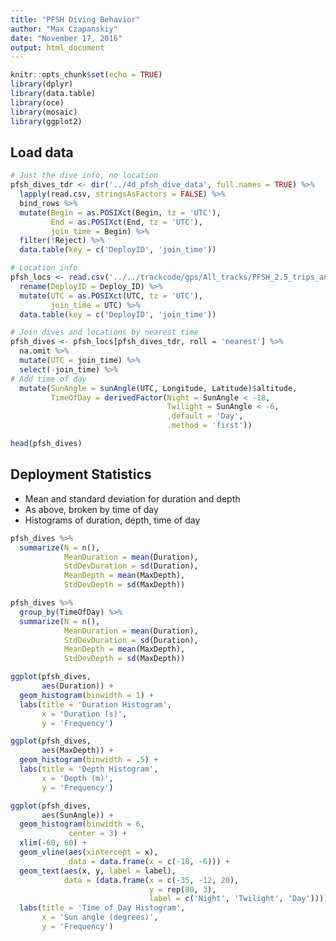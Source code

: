 ```yaml
---
title: "PFSH Diving Behavior"
author: "Max Czapanskiy"
date: "November 17, 2016"
output: html_document
---
```


```r
knitr::opts_chunk$set(echo = TRUE)
library(dplyr)
library(data.table)
library(oce)
library(mosaic)
library(ggplot2)
```

## Load data
```r
# Just the dive info, no location
pfsh_dives_tdr <- dir('../4d_pfsh_dive_data', full.names = TRUE) %>%
  lapply(read.csv, stringsAsFactors = FALSE) %>%
  bind_rows %>%
  mutate(Begin = as.POSIXct(Begin, tz = 'UTC'),
         End = as.POSIXct(End, tz = 'UTC'),
         join_time = Begin) %>%
  filter(!Reject) %>%
  data.table(key = c('DeployID', 'join_time'))

# Location info
pfsh_locs <- read.csv('../../trackcode/gps/All_tracks/PFSH_2.5_trips_annotated.csv', stringsAsFactors = FALSE) %>%
  rename(DeployID = Deploy_ID) %>%
  mutate(UTC = as.POSIXct(UTC, tz = 'UTC'),
         join_time = UTC) %>%
  data.table(key = c('DeployID', 'join_time'))

# Join dives and locations by nearest time
pfsh_dives <- pfsh_locs[pfsh_dives_tdr, roll = 'nearest'] %>%
  na.omit %>%
  mutate(UTC = join_time) %>%
  select(-join_time) %>%
# Add time of day
  mutate(SunAngle = sunAngle(UTC, Longitude, Latitude)$altitude,
         TimeOfDay = derivedFactor(Night = SunAngle < -18,
                                   Twilight = SunAngle < -6,
                                   .default = 'Day',
                                   .method = 'first'))

head(pfsh_dives)
```

## Deployment Statistics

* Mean and standard deviation for duration and depth
* As above, broken by time of day
* Histograms of duration, depth, time of day

```r
pfsh_dives %>% 
  summarize(N = n(),
            MeanDuration = mean(Duration),
            StdDevDuration = sd(Duration),
            MeanDepth = mean(MaxDepth),
            StdDevDepth = sd(MaxDepth))

pfsh_dives %>%
  group_by(TimeOfDay) %>%
  summarize(N = n(),
            MeanDuration = mean(Duration),
            StdDevDuration = sd(Duration),
            MeanDepth = mean(MaxDepth),
            StdDevDepth = sd(MaxDepth))

ggplot(pfsh_dives,
       aes(Duration)) +
  geom_histogram(binwidth = 1) +
  labs(title = 'Duration Histogram',
       x = 'Duration (s)',
       y = 'Frequency')

ggplot(pfsh_dives,
       aes(MaxDepth)) +
  geom_histogram(binwidth = .5) +
  labs(title = 'Depth Histogram',
       x = 'Depth (m)',
       y = 'Frequency')

ggplot(pfsh_dives,
       aes(SunAngle)) +
  geom_histogram(binwidth = 6,
             center = 3) +
  xlim(-60, 60) +
  geom_vline(aes(xintercept = x),
             data = data.frame(x = c(-18, -6))) +
  geom_text(aes(x, y, label = label),
            data = (data.frame(x = c(-35, -12, 20),
                               y = rep(80, 3),
                               label = c('Night', 'Twilight', 'Day')))) +
  labs(title = 'Time of Day Histogram',
       x = 'Sun angle (degrees)',
       y = 'Frequency')
```
